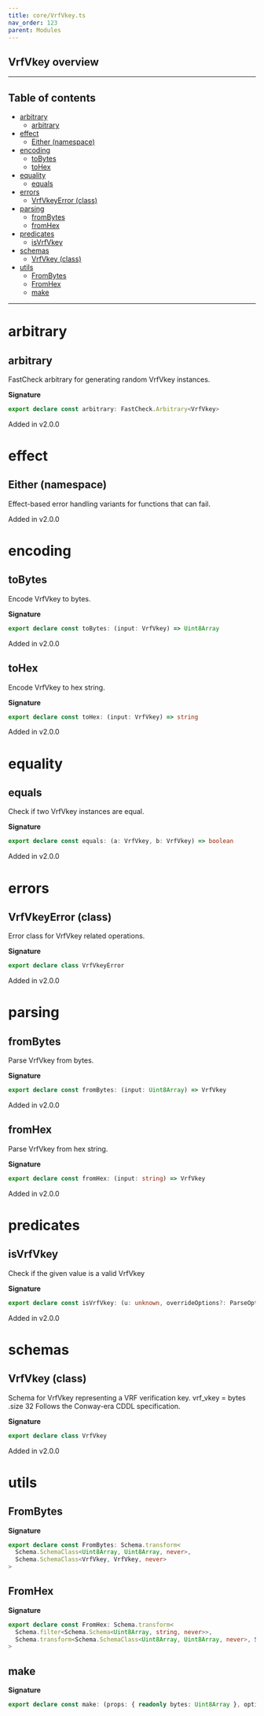 ```yaml
---
title: core/VrfVkey.ts
nav_order: 123
parent: Modules
---
```


## VrfVkey overview

---

<h2 className="text-delta">Table of contents</h2>

- [arbitrary](#arbitrary)
  - [arbitrary](#arbitrary-1)
- [effect](#effect)
  - [Either (namespace)](#either-namespace)
- [encoding](#encoding)
  - [toBytes](#tobytes)
  - [toHex](#tohex)
- [equality](#equality)
  - [equals](#equals)
- [errors](#errors)
  - [VrfVkeyError (class)](#vrfvkeyerror-class)
- [parsing](#parsing)
  - [fromBytes](#frombytes)
  - [fromHex](#fromhex)
- [predicates](#predicates)
  - [isVrfVkey](#isvrfvkey)
- [schemas](#schemas)
  - [VrfVkey (class)](#vrfvkey-class)
- [utils](#utils)
  - [FromBytes](#frombytes-1)
  - [FromHex](#fromhex-1)
  - [make](#make)

---

# arbitrary

## arbitrary

FastCheck arbitrary for generating random VrfVkey instances.

**Signature**

```ts
export declare const arbitrary: FastCheck.Arbitrary<VrfVkey>
```

Added in v2.0.0

# effect

## Either (namespace)

Effect-based error handling variants for functions that can fail.

Added in v2.0.0

# encoding

## toBytes

Encode VrfVkey to bytes.

**Signature**

```ts
export declare const toBytes: (input: VrfVkey) => Uint8Array
```

Added in v2.0.0

## toHex

Encode VrfVkey to hex string.

**Signature**

```ts
export declare const toHex: (input: VrfVkey) => string
```

Added in v2.0.0

# equality

## equals

Check if two VrfVkey instances are equal.

**Signature**

```ts
export declare const equals: (a: VrfVkey, b: VrfVkey) => boolean
```

Added in v2.0.0

# errors

## VrfVkeyError (class)

Error class for VrfVkey related operations.

**Signature**

```ts
export declare class VrfVkeyError
```

Added in v2.0.0

# parsing

## fromBytes

Parse VrfVkey from bytes.

**Signature**

```ts
export declare const fromBytes: (input: Uint8Array) => VrfVkey
```

Added in v2.0.0

## fromHex

Parse VrfVkey from hex string.

**Signature**

```ts
export declare const fromHex: (input: string) => VrfVkey
```

Added in v2.0.0

# predicates

## isVrfVkey

Check if the given value is a valid VrfVkey

**Signature**

```ts
export declare const isVrfVkey: (u: unknown, overrideOptions?: ParseOptions | number) => u is VrfVkey
```

Added in v2.0.0

# schemas

## VrfVkey (class)

Schema for VrfVkey representing a VRF verification key.
vrf_vkey = bytes .size 32
Follows the Conway-era CDDL specification.

**Signature**

```ts
export declare class VrfVkey
```

Added in v2.0.0

# utils

## FromBytes

**Signature**

```ts
export declare const FromBytes: Schema.transform<
  Schema.SchemaClass<Uint8Array, Uint8Array, never>,
  Schema.SchemaClass<VrfVkey, VrfVkey, never>
>
```

## FromHex

**Signature**

```ts
export declare const FromHex: Schema.transform<
  Schema.filter<Schema.Schema<Uint8Array, string, never>>,
  Schema.transform<Schema.SchemaClass<Uint8Array, Uint8Array, never>, Schema.SchemaClass<VrfVkey, VrfVkey, never>>
>
```

## make

**Signature**

```ts
export declare const make: (props: { readonly bytes: Uint8Array }, options?: Schema.MakeOptions | undefined) => VrfVkey
```
